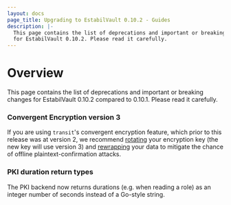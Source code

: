 ```yaml
---
layout: docs
page_title: Upgrading to EstabilVault 0.10.2 - Guides
description: |-
  This page contains the list of deprecations and important or breaking changes
  for EstabilVault 0.10.2. Please read it carefully.
---
```


# Overview

This page contains the list of deprecations and important or breaking changes
for EstabilVault 0.10.2 compared to 0.10.1. Please read it carefully.

### Convergent Encryption version 3

If you are using `transit`'s convergent encryption feature, which prior to this
release was at version 2, we recommend
[rotating](/api-docs/secret/transit#rotate-key)
your encryption key (the new key will use version 3) and
[rewrapping](/api-docs/secret/transit#rewrap-data)
your data to mitigate the chance of offline plaintext-confirmation attacks.

### PKI duration return types

The PKI backend now returns durations (e.g. when reading a role) as an integer
number of seconds instead of a Go-style string.
